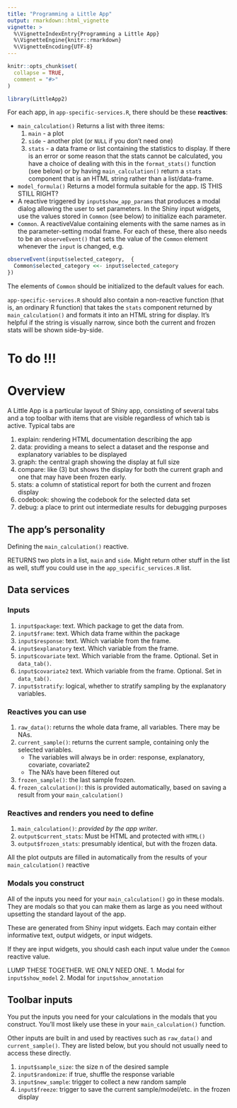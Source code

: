 ```yaml
---
title: "Programming a Little App"
output: rmarkdown::html_vignette
vignette: >
  %\VignetteIndexEntry{Programming a Little App}
  %\VignetteEngine{knitr::rmarkdown}
  %\VignetteEncoding{UTF-8}
---
```


```r
knitr::opts_chunk$set(
  collapse = TRUE,
  comment = "#>"
)
```

```r
library(LittleApp2)
```

For each app,  in `app-specific-services.R`, there should be these
**reactives**:

- `main_calculation()`  Returns a list with three items:
   1. `main` - a  plot
   2. `side` - another plot (or `NULL`  if you  don't need one)
   3. `stats` - a data frame or list containing the statistics to display. If there is an error or some reason that the stats cannot be calculated, you  have a choice of dealing with this in  the `format_stats()` function (see below) or by having `main_calculation()` return a `stats` component that is an HTML string  rather than a list/data-frame. 
- `model_formula()` Returns a model formula  suitable for the app. IS THIS STILL RIGHT?
- A reactive triggered by `input$show_app_params` that produces a modal dialog allowing the user to set parameters. In the Shiny  input  widgets, use the values stored in `Common` (see below) to initialize each parameter.
- `Common`. A reactiveValue containing elements with the  same names as in the parameter-setting modal frame. For each of these, there also needs
to be an `observeEvent()` that sets the value of the `Common` element whenever the `input` is changed, e.g. 
```r
observeEvent(input$selected_category,  {
  Common$selected_category <<- input$selected_category
})
```
The elements of `Common` should be initialized to the default values for each.

`app-specific-services.R` should also contain a non-reactive function (that is, an ordinary R  function) that takes the `stats` component returned by `main_calculation()` and formats it into an HTML string for display. It's helpful  if the string is visually narrow, since both the current and frozen stats will be shown side-by-side.

# To do !!!



# Overview

A Little App is a particular layout of Shiny app, consisting of several tabs and a top toolbar with items that are visible regardless of which tab is active. Typical tabs are

1. explain: rendering HTML documentation describing the app
2. data: providing a means to select a dataset and the response and explanatory variables to be displayed
3. graph: the central graph showing the display at full size
4. compare: like (3) but shows the display for both  the current graph and one that may have been frozen early.
5. stats: a column of statistical report for both the current and frozen display
6. codebook: showing the codebook for the selected data set
7. debug: a place to print out intermediate results for debugging purposes


## The app's personality

Defining the `main_calculation()` reactive.

RETURNS two plots in a list, `main` and `side`. Might return other stuff in the list as well, stuff you could  use  in  the `app_specific_services.R` list.


## Data services



### Inputs

1. `input$package`: text. Which package to get the data from. 
1. `input$frame`: text. Which data frame within the package
1. `input$response`: text. Which variable from the frame.
2. `input$explanatory` text. Which  variable from the frame.
3. `input$covariate` text. Which variable from the frame. Optional. Set in `data_tab()`.
4. `input$covariate2` text. Which variable from the frame. Optional. Set in `data_tab()`.
1. `input$stratify`: logical, whether to stratify sampling by  the explanatory variables.

### Reactives you can use

1. `raw_data()`: returns the whole data frame, all variables. There may be NAs.
2. `current_sample()`: returns the current sample, containing only the selected variables.
    - The variables will always be in order: response, explanatory, covariate, covariate2
    - The NA's have been filtered out
3. `frozen_sample()`: the last sample frozen.
5. `frozen_calculation()`:  this is provided automatically, based on saving a result from your `main_calculation()`

### Reactives and renders you  need to define

1. `main_calculation()`: *provided by the app  writer*.
1. `output$current_stats`: Must be HTML and protected with `HTML()`
2. `output$frozen_stats`: presumably identical, but with the frozen data.

All the plot outputs are filled in automatically from the results of your  `main_calculation()` reactive

### Modals you construct

All of the inputs you need for your `main_calculation()` go in these modals. They are modals so that you  can make them  as large as you need without upsetting the standard  layout of the app.

These are generated from Shiny input widgets. Each may contain either informative text, output widgets,  or input widgets.

If they are input widgets, you  should cash each input  value  under the  `Common` reactive value.

LUMP THESE TOGETHER.  WE ONLY NEED ONE.
1. Modal for `input$show_model`
2. Modal for `input$show_annotation`

## Toolbar inputs

You  put the inputs you need for your calculations in  the modals that you construct. You'll most likely use these in  your `main_calculation()` function.


Other inputs are built in and used  by reactives such  as `raw_data()` and `current_sample()`. They are listed below, but you should not usually need to access these directly.

1. `input$sample_size`: the size n of the desired sample
2. `input$randomize`: if true, shuffle the response variable
3. `input$new_sample`: trigger to collect a new random sample
4. `input$freeze`: trigger to save the current sample/model/etc. in the frozen display

